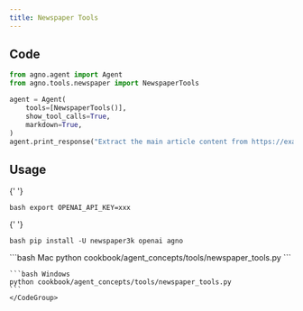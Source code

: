 ```yaml
---
title: Newspaper Tools
---
```


## Code

```python cookbook/agent_concepts/tools/newspaper_tools.py
from agno.agent import Agent
from agno.tools.newspaper import NewspaperTools

agent = Agent(
    tools=[NewspaperTools()],
    show_tool_calls=True,
    markdown=True,
)
agent.print_response("Extract the main article content from https://example.com/article")
```

## Usage

<Steps>
  <Snippet file="create-venv-step.mdx" />

{' '}

<Step title="Set your API key">```bash export OPENAI_API_KEY=xxx ```</Step>

{' '}

<Step title="Install libraries">```bash pip install -U newspaper3k openai agno ```</Step>

  <Step title="Run Agent">
    <CodeGroup>
    ```bash Mac
    python cookbook/agent_concepts/tools/newspaper_tools.py
    ```

    ```bash Windows
    python cookbook/agent_concepts/tools/newspaper_tools.py
    ```
    </CodeGroup>

  </Step>
</Steps>
